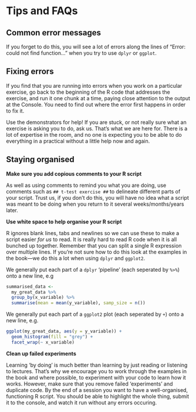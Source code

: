 # Tips and FAQs {#tips-faqs}

## Common error messages

If you forget to do this, you will see a lot of errors along the lines of "Error: could not find function..." when you try to use `dplyr` or `ggplot`.

## Fixing errors 

If you find that you are running into errors when you work on a particular exercise, go back to the beginning of the R code that addresses the exercise, and run it one chunk at a time, paying close attention to the output at the Console. You need to find out where the error first happens in order to fix it.

Use the demonstrators for help! If you are stuck, or not really sure what an exercise is asking you to do, ask us. That's what we are here for. There is a lot of expertise in the room, and no one is expecting you to be able to do everything in a practical without a little help now and again.

## Staying organised

**Make sure you add copious comments to your R script**

As well as using comments to remind you what you are doing, use comments such as `## t-test exercise ##` to delineate different parts of your script. Trust us, if you don't do this, you will have no idea what a script was meant to be doing when you return to it several weeks/months/years later.

**Use white space to help organise your R script**

R ignores blank lines, tabs and newlines so we can use these to make a script easier *for us* to read. It is really hard to read R code when it is all bunched up together. Remember that you can split a single R expression over multiple lines. If you're not sure how to do this look at the examples in the book---we do this a lot when using `dplyr` and `ggplot2`.

We generally put each part of a `dplyr` 'pipeline' (each seperated by `%>%`) onto a new line, e.g

```r
summarised_data <- 
  my_great_data %>% 
  group_by(x_variable) %>% 
  summarise(mean = mean(y_variable), samp_size = n())
```

We generally put each part of a `ggplot2` plot (each seperated by `+`) onto a new line, e.g.

```r
ggplot(my_great_data, aes(y = y_variable)) +
  geom_histogram(fill = "grey") +
  facet_wrap(~ x_variable)
```

**Clean up failed experiments**

Learning 'by doing' is much better than learning by just reading or listening to lectures. That's why we encourage you to work through the examples in the book and where possible, to experiment with your code to learn how it works. However, make sure that you remove failed 'experiments' and duplicate code. By the end of a session you want to have a well-organised, functioning R script. You should be able to highlight the whole thing, submit it to the console, and watch it run without any errors occuring.

